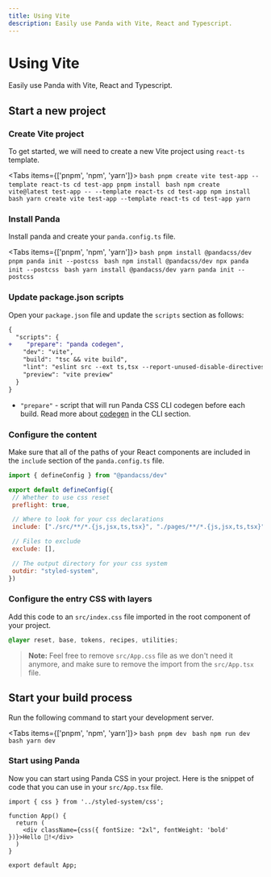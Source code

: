 ```yaml
---
title: Using Vite
description: Easily use Panda with Vite, React and Typescript.
---
```


# Using Vite

Easily use Panda with Vite, React and Typescript.

## Start a new project

<Steps>

### Create Vite project

To get started, we will need to create a new Vite project using `react-ts` template.

<Tabs items={['pnpm', 'npm', 'yarn']}>
  <Tab>
    ```bash
    pnpm create vite test-app --template react-ts
    cd test-app
    pnpm install
    ```
  </Tab>
  <Tab>
    ```bash
    npm create vite@latest test-app -- --template react-ts
    cd test-app
    npm install
    ```
  </Tab>
  <Tab>
    ```bash
    yarn create vite test-app --template react-ts
    cd test-app
    yarn
    ```
  </Tab>
</Tabs>


### Install Panda

Install panda and create your `panda.config.ts` file.

<Tabs items={['pnpm', 'npm', 'yarn']}>
  <Tab>
    ```bash
    pnpm install @pandacss/dev
    pnpm panda init --postcss
    ```
  </Tab>
  <Tab>
    ```bash
    npm install @pandacss/dev
    npx panda init --postcss
    ```
  </Tab>
  <Tab>
    ```bash
    yarn install @pandacss/dev
    yarn panda init --postcss
    ```
  </Tab>
</Tabs>

### Update package.json scripts

Open your `package.json` file and update the `scripts` section as follows:

```diff {3}
{
  "scripts": {
+    "prepare": "panda codegen",
    "dev": "vite",
    "build": "tsc && vite build",
    "lint": "eslint src --ext ts,tsx --report-unused-disable-directives --max-warnings 0",
    "preview": "vite preview"
  }
}
```
- `"prepare"` - script that will run Panda CSS CLI codegen before each build. Read more about [codegen](/docs/references/cli#panda-codegen) in the CLI section.

### Configure the content

Make sure that all of the paths of your React components are included in the `include` section of the `panda.config.ts` file.

```js {8}
import { defineConfig } from "@pandacss/dev"

export default defineConfig({
 // Whether to use css reset
 preflight: true,

 // Where to look for your css declarations
 include: ["./src/**/*.{js,jsx,ts,tsx}", "./pages/**/*.{js,jsx,ts,tsx}"],

 // Files to exclude
 exclude: [],

 // The output directory for your css system
 outdir: "styled-system",
})
```

### Configure the entry CSS with layers

Add this code to an `src/index.css` file imported in the root component of your project.

```css
@layer reset, base, tokens, recipes, utilities;
```

> **Note:** Feel free to remove `src/App.css` file as we don't need it anymore, and make sure to remove the import from the `src/App.tsx` file.

## Start your build process

Run the following command to start your development server.

<Tabs items={['pnpm', 'npm', 'yarn']}>
  <Tab>
    ```bash
    pnpm dev
    ```
  </Tab>
  <Tab>
    ```bash
    npm run dev
    ```
  </Tab>
  <Tab>
    ```bash
    yarn dev
    ```
  </Tab>
</Tabs>

### Start using Panda

Now you can start using Panda CSS in your project.
Here is the snippet of code that you can use in your `src/App.tsx` file.

```tsx
import { css } from '../styled-system/css';

function App() {
  return (
    <div className={css({ fontSize: "2xl", fontWeight: 'bold' })}>Hello 🐼!</div>
  )
}

export default App;
```
</Steps>
